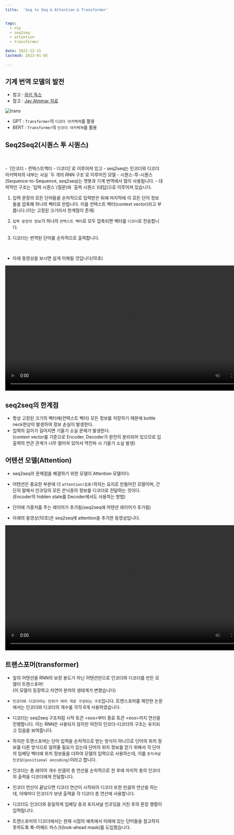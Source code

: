 ```yaml
---
title:  'Seq to Seq & Attention & Transformer'


tags:
  - nlp
  - seq2seq
  - attention
  - transformer

date: 2022-12-31
lastmod: 2023-01-05
 
---
```



## 기계 번역 모델의 발전

- 참고 : [위키 독스](https://wikidocs.net/31379)
- 참고 : [Jay Almmar 자료](http://jalammar.github.io/visualizing-neural-machine-translation-mechanics-of-seq2seq-models-with-attention/)

![trans](https://user-images.githubusercontent.com/111936229/210937926-adb9b2dc-c4a6-4dcc-b354-9639f51489df.png)

- GPT : `Transformer`의 `디코더 아키텍쳐`를 활용
- BERT : `Transformer`의 `인코더 아키텍쳐`를 활용

## Seq2Seq2(시퀀스 투 시퀀스)

<br/>
<br/>
- `[인코더 - 컨텍스트백터 - 디코더]`로 이루어져 있고
- seq2seq는 인코더와 디코더 아키텍처의 내부는 사실 `두 개의 RNN 구조`로 이루어진 모델
- 시퀀스-투-시퀀스(Sequence-to-Sequence, seq2seq)는 챗봇과 기계 번역에서 많이 사용됩니다.
- 대략적인 구조는 `입력 시퀀스`(질문)와 `출력 시퀀스`(대답)으로 이루어져 있습니다.


  1) 입력 문장의 모든 단어들을 순차적으로 입력받은 뒤에 마지막에 이 모든 단어 정보들을 압축해 하나의 벡터로 만듭니다. 
  이를 컨텍스트 벡터(context vector)라고 부릅니다.(이는 고정된 크기라서 한계점이 존재)
   
  2) `입력 문장의 정보`가 하나의 `컨텍스트 벡터`로 모두 압축되면 벡터를 `디코더`로 전송합니다. 

  3) 디코더는 번역된 단어를 순차적으로 출력합니다.

<br/>

- 아래 동영상을 보시면 쉽게 이해될 것입니다(10초)


<video controls width="800">
    <source src="/assets/videos/seq2seq.mp4" type="video/mp4"/>
</video>


   

## seq2seq의 한계점

- 항상 고정된 크기의 벡터에(컨텍스트 벡터) 모든 정보를 저장하기 때문에 bottle neck현상이 발생하여 정보 손실이 발생한다.
- 입력의 길이가 길어지면 기울기 소실 문제가 발생한다.
<br/>(context vector를 기준으로 Encoder, Decoder가 완전히 분리되어 있으므로 입출력의 연관 관계가 너무 떨어져 있어서 역전파 시 기울기 소실 발생)

## 어텐션 모델(Attention)

- seq2seq의 문제점을 해결하기 위한 모델이 Attention 모델이다.
- 어텐션은 중요한 부분에 더 `attention(집중)`하자는 요지로 만들어진 모델이며, 간단히 말해서 인코딩의 모든 은닉층의 정보를 디코더로 전달하는 것이다.<br/>(Encoder의 hidden state를 Decoder에서도 사용하는 방법)
- 단어에 가중치를 주는 레이어가 추가됨(seq2seq에 어텐션 레이어가 추가됨)

- 아래의 동영상(10초)은 seq2seq에 attention을 추가한 동영상입니다.
  
<video controls width="800">
    <source src="/assets/videos/attention.mp4" type="video/mp4"/>
</video>



## 트랜스포머(transformer)

- 앞의 어텐션을 RNN의 보정 용도가 아닌 어텐션만으로 인코더와 디코더를 만든 모델이 트렌스포머!  
(이 모델이 등장하고 자연어 분야의 생태계가 변했습니다)
- `인코더와 디코더라는 단위가 여러 개로 구성되는 구조`입니다. 트랜스포머를 제안한 논문에서는 인코더와 디코더의 개수를 각각 6개 사용하였습니다.
- 디코더는 seq2seq 구조처럼 시작 토큰 \<sos\>부터 종료 토큰 \<eos\>까지 연산을 진행합니다. 이는 RNN은 사용되지 않지만 여전히 인코더-디코더의 구조는 유지되고 있음을 보여줍니다.
- 하지만 트랜스포머는 단어 입력을 순차적으로 받는 방식이 아니므로 단어의 위치 정보를 다른 방식으로 알려줄 필요가 있는데 단어의 위치 정보를 얻기 위해서 각 단어의 임베딩 벡터에 위치 정보들을 더하여 모델의 입력으로 사용하는데, 이를 `포지셔널 인코딩(positional encoding)`이라고 합니다.

- 인코더는 총 레이어 개수 만큼의 층 연산을 순차적으로 한 후에 마지막 층의 인코더의 출력을 디코더에게 전달합니다. 
  
- 인코더 연산이 끝났으면 디코더 연산이 시작되어 디코더 또한 만큼의 연산을 하는데, 이때마다 인코더가 보낸 출력을 각 디코더 층 연산에 사용합니다.

- 디코더도 인코더와 동일하게 임베딩 층과 포지셔널 인코딩을 거친 후의 문장 행렬이 입력됩니다. 

- 트랜스포머의 디코더에서는 현재 시점의 예측에서 미래에 있는 단어들을 참고하지 못하도록 룩-어헤드 마스크(look-ahead mask)를 도입했습니다.

